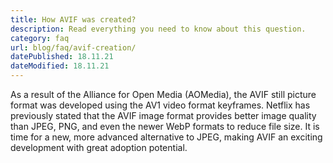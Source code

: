 ```yaml
---
title: How AVIF was created?
description: Read everything you need to know about this question.
category: faq
url: blog/faq/avif-creation/
datePublished: 18.11.21
dateModified: 18.11.21
---
```


As a result of the Alliance for Open Media (AOMedia), the AVIF still picture format was developed using the AV1 video format keyframes. Netflix has previously stated that the AVIF image format provides better image quality than JPEG, PNG, and even the newer WebP formats to reduce file size. It is time for a new, more advanced alternative to JPEG, making AVIF an exciting development with great adoption potential.
